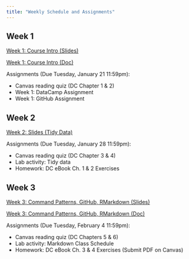 ```yaml
---
title: "Weekly Schedule and Assignments"
---
```


## Week 1

[Week 1: Course Intro (Slides)](https://sarahshy.github.io/PSU-STAT-184/current/ClassNotes/week-01/course_intro.html)

[Week 1: Course Intro (Doc)](https://sarahshy.github.io/PSU-STAT-184/current/ClassNotes/week-01/course_intro.nb.html)  

Assignments (Due Tuesday, January 21 11:59pm):  

- Canvas reading quiz (DC Chapter 1 & 2)
- Week 1: DataCamp Assignment
- Week 1: GitHub Assignment 

## Week 2
[Week 2: Slides (Tidy Data)](https://sarahshy.github.io/PSU-STAT-184/current/ClassNotes/week-02/tidyData-computing.html)

Assignments (Due Tuesday, January 28 11:59pm):

- Canvas reading quiz (DC Chapter 3 & 4)
- Lab activity: Tidy data
- Homework: DC eBook Ch. 1 & 2 Exercises

## Week 3
[Week 3: Command Patterns, GitHub, RMarkdown (Slides)](https://mdbeckman.github.io/PSU-STAT-184/2019%20Fall/ClassNotes/week-03/week3-notes.html)

[Week 3: Command Patterns, GitHub, RMarkdown (Doc)](https://mdbeckman.github.io/PSU-STAT-184/current/ClassNotes/week-03/week3-notes.nb.html)

Assignments (Due Tuesday, February 4 11:59pm):

- Canvas reading quiz (DC Chapters 5 & 6)
- Lab activity: Markdown Class Schedule
- Homework: DC eBook Ch. 3 & 4 Exercises (Submit PDF on Canvas)
